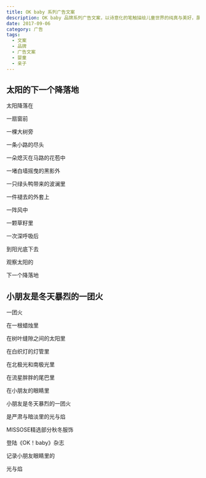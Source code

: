 ```yaml
---
title: OK baby 系列广告文案
description: OK baby 品牌系列广告文案，以诗意化的笔触描绘儿童世界的纯真与美好，展现品牌温暖、富有童趣的形象
date: 2017-09-06
category: 广告
tags:
  - 文案
  - 品牌
  - 广告文案
  - 婴童
  - 亲子
---
```


## 太阳的下一个降落地

太阳降落在

一扇窗前

一棵大树旁

一条小路的尽头

一朵熄灭在马路的花苞中

一堵白墙摇曳的黑影外

一只绿头鸭带来的波澜里

一件褪去的外套上

一阵风中

一颗草籽里

一次深呼吸后

到阳光底下去

观察太阳的

下一个降落地

## 小朋友是冬天暴烈的一团火

一团火

在一根蜡烛里

在树叶缝隙之间的太阳里

在白织灯的灯管里

在北极光和南极光里

在流星胖胖的尾巴里

在小朋友的眼睛里

小朋友是冬天暴烈的一团火

是严肃与暗淡里的光与焰

MISSOSE精选部分秋冬服饰

登陆《OK！baby》杂志

记录小朋友眼睛里的

光与焰
